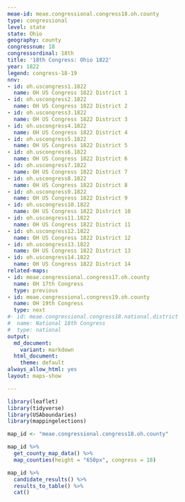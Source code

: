 ```yaml
---
meae-id: meae.congressional.congress18.oh.county
type: congressional
level: state
state: Ohio
geography: county
congressnum: 18
congressordinal: 18th
title: '18th Congress: Ohio 1822'
year: 1822
legend: congress-18-19
nnv:
- id: oh.uscongress1.1822
  name: OH US Congress 1822 District 1
- id: oh.uscongress2.1822
  name: OH US Congress 1822 District 2
- id: oh.uscongress3.1822
  name: OH US Congress 1822 District 3
- id: oh.uscongress4.1822
  name: OH US Congress 1822 District 4
- id: oh.uscongress5.1822
  name: OH US Congress 1822 District 5
- id: oh.uscongress6.1822
  name: OH US Congress 1822 District 6
- id: oh.uscongress7.1822
  name: OH US Congress 1822 District 7
- id: oh.uscongress8.1822
  name: OH US Congress 1822 District 8
- id: oh.uscongress9.1822
  name: OH US Congress 1822 District 9
- id: oh.uscongress10.1822
  name: OH US Congress 1822 District 10
- id: oh.uscongress11.1822
  name: OH US Congress 1822 District 11
- id: oh.uscongress12.1822
  name: OH US Congress 1822 District 12
- id: oh.uscongress13.1822
  name: OH US Congress 1822 District 13
- id: oh.uscongress14.1822
  name: OH US Congress 1822 District 14
related-maps:
- id: meae.congressional.congress17.oh.county
  name: OH 17th Congress
  type: previous
- id: meae.congressional.congress19.oh.county
  name: OH 19th Congress
  type: next
#- id: meae.congressional.congress18.national.district
#  name: National 18th Congress
#  type: national
output:
  md_document:
    variant: markdown
  html_document:
    theme: default
always_allow_html: yes
layout: maps-show

---
```


```r
library(leaflet)
library(tidyverse)
library(USAboundaries)
library(mappingelections)

map_id <- "meae.congressional.congress18.oh.county"
```

<div class="map">

```r
map_id %>%
  get_county_map_data() %>%
  map_counties(height = "650px", congress = 18)
```

</div>

<div class="results-table">

```r
map_id %>%
  candidate_results() %>%
  results_to_table() %>%
  cat()
```

</div>
